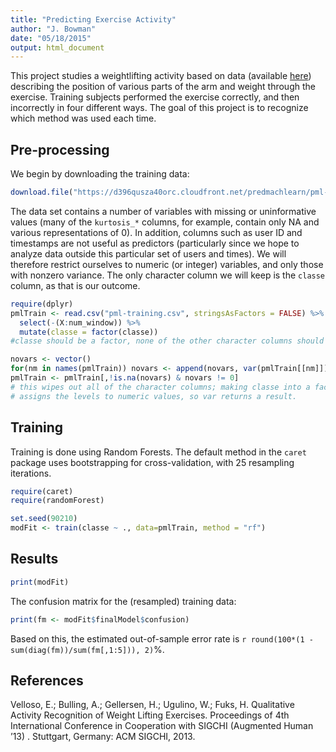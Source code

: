 ```yaml
---
title: "Predicting Exercise Activity"
author: "J. Bowman"
date: "05/18/2015"
output: html_document
---
```


This project studies a weightlifting activity based on data (available [here](http://groupware.les.inf.puc-rio.br/har)) describing the position of various parts of the arm and weight through the exercise. Training subjects performed the exercise correctly, and then incorrectly in four different ways. The goal of this project is to recognize which method was used each time.

## Pre-processing

We begin by downloading the training data:

```r

download.file("https://d396qusza40orc.cloudfront.net/predmachlearn/pml-training.csv", destfile = "pml-training.csv", method = "curl")

```

The data set contains a number of variables with missing or uninformative values (many of the `kurtosis_*` columns, for example, contain only NA and various representations of 0). In addition, columns such as user ID and timestamps are not useful as predictors (particularly since we hope to analyze data outside this particular set of users and times). We will therefore restrict ourselves to numeric (or integer) variables, and only those with nonzero variance. The only character column we will keep is the `classe` column, as that is our outcome.

```r
require(dplyr)
pmlTrain <- read.csv("pml-training.csv", stringsAsFactors = FALSE) %>%
  select(-(X:num_window)) %>%
  mutate(classe = factor(classe))
#classe should be a factor, none of the other character columns should be

novars <- vector()
for(nm in names(pmlTrain)) novars <- append(novars, var(pmlTrain[[nm]]))
pmlTrain <- pmlTrain[,!is.na(novars) & novars != 0]
# this wipes out all of the character columns; making classe into a factor
# assigns the levels to numeric values, so var returns a result.
```

## Training
Training is done using Random Forests. The default method in the `caret` package uses bootstrapping for cross-validation, with 25 resampling iterations.

```r
require(caret)
require(randomForest)

set.seed(90210)
modFit <- train(classe ~ ., data=pmlTrain, method = "rf")

```

## Results
```r
print(modFit)
```

The confusion matrix for the (resampled) training data:

```r
print(fm <- modFit$finalModel$confusion)
```

Based on this, the estimated out-of-sample error rate is `r round(100*(1 - sum(diag(fm))/sum(fm[,1:5])), 2)`%.

## References

Velloso, E.; Bulling, A.; Gellersen, H.; Ugulino, W.; Fuks, H. Qualitative Activity Recognition of Weight Lifting Exercises. Proceedings of 4th International Conference in Cooperation with SIGCHI (Augmented Human '13) . Stuttgart, Germany: ACM SIGCHI, 2013.